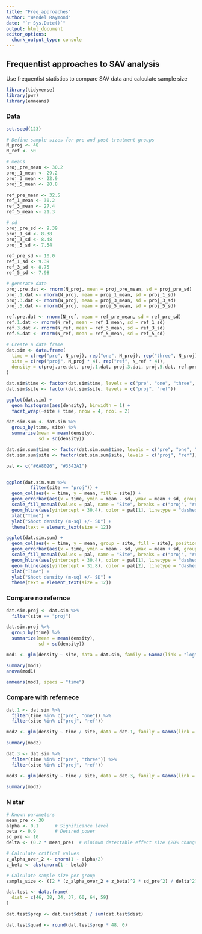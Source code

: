 ```yaml
---
title: "Freq_approaches"
author: "Wendel Raymond"
date: "`r Sys.Date()`"
output: html_document
editor_options: 
  chunk_output_type: console
---
```

## Frequentist approaches to SAV analysis
Use frequentist statistics to compare SAV data and calculate sample size

```r
library(tidyverse)
library(pwr)
library(emmeans)
```

### Data

```r
set.seed(123)

# Define sample sizes for pre and post-treatment groups
N_proj <- 48
N_ref <- 50

# means
proj_pre_mean <- 30.2
proj_1_mean <- 29.2
proj_3_mean <- 22.9 
proj_5_mean <- 20.8

ref_pre_mean <- 32.5
ref_1_mean <- 30.2
ref_3_mean <- 27.4
ref_5_mean <- 21.3

# sd
proj_pre_sd <- 9.39
proj_1_sd <- 8.38
proj_3_sd <- 8.48 
proj_5_sd <- 7.54

ref_pre_sd <- 10.0
ref_1_sd <- 9.39
ref_3_sd <- 8.75
ref_5_sd <- 7.98

# generate data
proj.pre.dat <- rnorm(N_proj, mean = proj_pre_mean, sd = proj_pre_sd)
proj.1.dat <- rnorm(N_proj, mean = proj_1_mean, sd = proj_1_sd)
proj.3.dat <- rnorm(N_proj, mean = proj_3_mean, sd = proj_3_sd)
proj.5.dat <- rnorm(N_proj, mean = proj_5_mean, sd = proj_5_sd)

ref.pre.dat <- rnorm(N_ref, mean = ref_pre_mean, sd = ref_pre_sd)
ref.1.dat <- rnorm(N_ref, mean = ref_1_mean, sd = ref_1_sd)
ref.3.dat <- rnorm(N_ref, mean = ref_3_mean, sd = ref_3_sd)
ref.5.dat <- rnorm(N_ref, mean = ref_5_mean, sd = ref_5_sd)

# Create a data frame
dat.sim <- data.frame(
  time = c(rep("pre", N_proj), rep("one", N_proj), rep("three", N_proj), rep("five", N_proj), rep("pre", N_ref), rep("one", N_ref), rep("three", N_ref), rep("five", N_ref)),
  site = c(rep("proj", N_proj * 4), rep("ref", N_ref * 4)),
  density = c(proj.pre.dat, proj.1.dat, proj.3.dat, proj.5.dat, ref.pre.dat, ref.1.dat, ref.3.dat, ref.5.dat)
)

dat.sim$time <- factor(dat.sim$time, levels = c("pre", "one", "three", "five"))
dat.sim$site <- factor(dat.sim$site, levels = c("proj", "ref"))

ggplot(dat.sim) +
  geom_histogram(aes(density), binwidth = 1) +
  facet_wrap(~site + time, nrow = 4, ncol = 2)

dat.sim.sum <- dat.sim %>% 
  group_by(time, site) %>% 
  summarise(mean = mean(density),
            sd = sd(density))

dat.sim.sum$time <- factor(dat.sim.sum$time, levels = c("pre", "one", "three", "five"))
dat.sim.sum$site <- factor(dat.sim.sum$site, levels = c("proj", "ref"))

pal <- c("#6A8026", "#3542A1")


ggplot(dat.sim.sum %>% 
         filter(site == "proj")) +
  geom_col(aes(x = time, y = mean, fill = site)) +
  geom_errorbar(aes(x = time, ymin = mean - sd, ymax = mean + sd, group = site), width = 0) +
  scale_fill_manual(values = pal, name = "Site", breaks = c("proj", "ref"), labels = c("Project", "Reference")) +
  geom_hline(aes(yintercept = 30.4), color = pal[1], linetype = "dashed") +
  xlab("Time") +
  ylab("Shoot density (m-sq) +/- SD") +
  theme(text = element_text(size = 12))

ggplot(dat.sim.sum) +
  geom_col(aes(x = time, y = mean, group = site, fill = site), position = position_dodge(1)) +
  geom_errorbar(aes(x = time, ymin = mean - sd, ymax = mean + sd, group = site), position = position_dodge(1), width = 0) +
  scale_fill_manual(values = pal, name = "Site", breaks = c("proj", "ref"), labels = c("Project", "Reference")) +
  geom_hline(aes(yintercept = 30.4), color = pal[1], linetype = "dashed") +
  geom_hline(aes(yintercept = 31.8), color = pal[2], linetype = "dashed") +
  xlab("Time") +
  ylab("Shoot density (m-sq) +/- SD") +
  theme(text = element_text(size = 12))
```

### Compare no refernce 
```r
dat.sim.proj <- dat.sim %>% 
  filter(site == "proj")

dat.sim.proj %>% 
  group_by(time) %>% 
  summarize(mean = mean(density),
            sd = sd(density))

mod1 <- glm(density ~ site, data = dat.sim, family = Gamma(link = "log"))

summary(mod1)
anova(mod1)

emmeans(mod1, specs = "time")
```

### Compare with refernece
```r
dat.1 <- dat.sim %>% 
  filter(time %in% c("pre", "one")) %>% 
  filter(site %in% c("proj", "ref"))

mod2 <- glm(density ~ time / site, data = dat.1, family = Gamma(link = "log"))

summary(mod2)

dat.3 <- dat.sim %>% 
  filter(time %in% c("pre", "three")) %>% 
  filter(site %in% c("proj", "ref"))

mod3 <- glm(density ~ time / site, data = dat.3, family = Gamma(link = "log"))

summary(mod3)


```


### N star
```r
# Known parameters
mean_pre <- 30
alpha <- 0.1      # Significance level
beta <- 0.9       # Desired power
sd_pre <- 10
delta <- (0.2 * mean_pre)  # Minimum detectable effect size (20% change)

# Calculate critical values
z_alpha_over_2 <- qnorm(1 - alpha/2)
z_beta <- abs(qnorm(1 - beta))

# Calculate sample size per group
sample_size <- ((2 * (z_alpha_over_2 + z_beta)^2 * sd_pre^2) / delta^2)
```

```r
dat.test <- data.frame(
  dist = c(46, 38, 34, 37, 60, 64, 59)
)

dat.test$prop <- dat.test$dist / sum(dat.test$dist)

dat.test$quad <- round(dat.test$prop * 48, 0)
```

